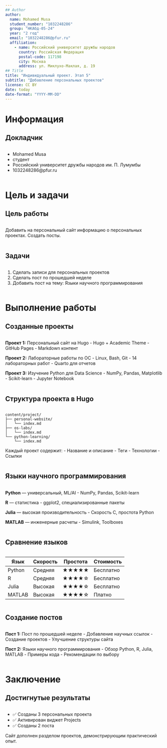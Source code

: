 ```yaml
---
## Author
author:
  name: Mohamed Musa
  student_number: "1032248286"
  group: "НКАбд-05-24"
  year: "2 год"
  email: "1032248286@pfur.ru"
  affiliation:
    - name: Российский университет дружбы народов
      country: Российская Федерация
      postal-code: 117198
      city: Москва
      address: ул. Миклухо-Маклая, д. 19
## Title
title: "Индивидуальный проект. Этап 5"
subtitle: "Добавление персональных проектов"
license: CC BY
date: today
date-format: "YYYY-MM-DD"
---
```


# Информация

## Докладчик

:::::::::::::: {.columns align=center}
::: {.column width="70%"}

  * Mohamed Musa
  * студент
  * Российский университет дружбы народов им. П. Лумумбы
  * 1032248286@pfur.ru

:::
::::::::::::::

# Цель и задачи

## Цель работы

:::::::::::::: {.columns align=center}
::: {.column width="70%"}

Добавить на персональный сайт информацию о персональных проектах. Создать посты.

:::
::::::::::::::

## Задачи

:::::::::::::: {.columns align=center}
::: {.column width="70%"}

1. Сделать записи для персональных проектов
2. Сделать пост по прошедшей неделе
3. Добавить пост на тему: Языки научного программирования

:::
::::::::::::::

# Выполнение работы

## Созданные проекты

:::::::::::::: {.columns align=center}
::: {.column width="70%"}

**Проект 1:** Персональный сайт на Hugo
- Hugo + Academic Theme
- GitHub Pages
- Markdown контент

**Проект 2:** Лабораторные работы по ОС
- Linux, Bash, Git
- 14 лабораторных работ
- Quarto для отчетов

**Проект 3:** Изучение Python для Data Science
- NumPy, Pandas, Matplotlib
- Scikit-learn
- Jupyter Notebook

:::
::::::::::::::

## Структура проекта в Hugo

:::::::::::::: {.columns align=center}
::: {.column width="70%"}

```
content/project/
├── personal-website/
│   └── index.md
├── os-labs/
│   └── index.md
└── python-learning/
    └── index.md
```

Каждый проект содержит:
- Название и описание
- Теги
- Технологии
- Ссылки

:::
::::::::::::::

## Языки научного программирования

:::::::::::::: {.columns align=center}
::: {.column width="70%"}

**Python** — универсальный, ML/AI
- NumPy, Pandas, Scikit-learn

**R** — статистика
- ggplot2, специализированные пакеты

**Julia** — высокая производительность
- Скорость C, простота Python

**MATLAB** — инженерные расчеты
- Simulink, Toolboxes

:::
::::::::::::::

## Сравнение языков

:::::::::::::: {.columns align=center}
::: {.column width="70%"}

| Язык | Скорость | Простота | Стоимость |
|------|----------|----------|-----------|
| Python | Средняя | ★★★★★ | Бесплатно |
| R | Средняя | ★★★★☆ | Бесплатно |
| Julia | Высокая | ★★★★☆ | Бесплатно |
| MATLAB | Высокая | ★★★★☆ | Платно |

:::
::::::::::::::

## Создание постов

:::::::::::::: {.columns align=center}
::: {.column width="70%"}

**Пост 1:** Пост по прошедшей неделе
- Добавление научных ссылок
- Создание проектов
- Улучшение структуры сайта

**Пост 2:** Языки научного программирования
- Обзор Python, R, Julia, MATLAB
- Примеры кода
- Рекомендации по выбору

:::
::::::::::::::

# Заключение

## Достигнутые результаты

:::::::::::::: {.columns align=center}
::: {.column width="70%"}

- ✅ Созданы 3 персональных проекта
- ✅ Активирован виджет Projects
- ✅ Созданы 2 поста

Сайт дополнен разделом проектов, демонстрирующим практический опыт.

:::
::::::::::::::

